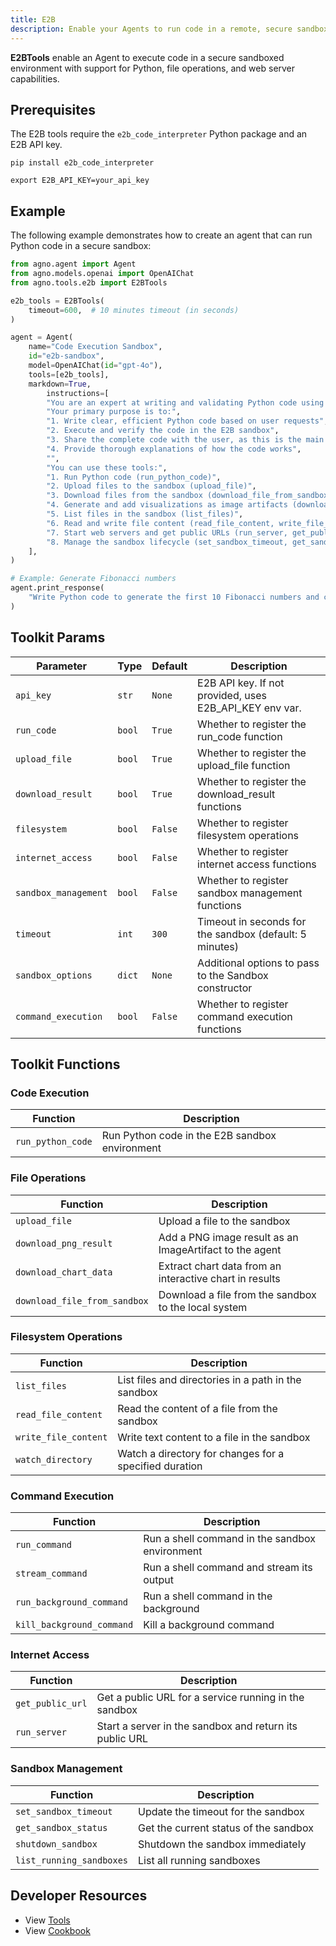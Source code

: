 ```yaml
---
title: E2B
description: Enable your Agents to run code in a remote, secure sandbox.
---
```


**E2BTools** enable an Agent to execute code in a secure sandboxed environment with support for Python, file operations, and web server capabilities.

## Prerequisites

The E2B tools require the `e2b_code_interpreter` Python package and an E2B API key.

```shell
pip install e2b_code_interpreter
```

```shell
export E2B_API_KEY=your_api_key
```

## Example

The following example demonstrates how to create an agent that can run Python code in a secure sandbox:

```python cookbook/tools/e2b_tools.py
from agno.agent import Agent
from agno.models.openai import OpenAIChat
from agno.tools.e2b import E2BTools

e2b_tools = E2BTools(
    timeout=600,  # 10 minutes timeout (in seconds)
)

agent = Agent(
    name="Code Execution Sandbox",
    id="e2b-sandbox",
    model=OpenAIChat(id="gpt-4o"),
    tools=[e2b_tools],
    markdown=True,
        instructions=[
        "You are an expert at writing and validating Python code using a secure E2B sandbox environment.",
        "Your primary purpose is to:",
        "1. Write clear, efficient Python code based on user requests",
        "2. Execute and verify the code in the E2B sandbox",
        "3. Share the complete code with the user, as this is the main use case",
        "4. Provide thorough explanations of how the code works",
        "",
        "You can use these tools:",
        "1. Run Python code (run_python_code)",
        "2. Upload files to the sandbox (upload_file)",
        "3. Download files from the sandbox (download_file_from_sandbox)",
        "4. Generate and add visualizations as image artifacts (download_png_result)",
        "5. List files in the sandbox (list_files)",
        "6. Read and write file content (read_file_content, write_file_content)",
        "7. Start web servers and get public URLs (run_server, get_public_url)",
        "8. Manage the sandbox lifecycle (set_sandbox_timeout, get_sandbox_status, shutdown_sandbox)",
    ],
)

# Example: Generate Fibonacci numbers
agent.print_response(
    "Write Python code to generate the first 10 Fibonacci numbers and calculate their sum and average"
)

```

## Toolkit Params

| Parameter            | Type   | Default | Description                                        |
| -------------------- | ------ | ------- | -------------------------------------------------- |
| `api_key`            | `str`  | `None`  | E2B API key. If not provided, uses E2B_API_KEY env var. |
| `run_code`           | `bool` | `True`  | Whether to register the run_code function          |
| `upload_file`        | `bool` | `True`  | Whether to register the upload_file function       |
| `download_result`    | `bool` | `True`  | Whether to register the download_result functions  |
| `filesystem`         | `bool` | `False` | Whether to register filesystem operations          |
| `internet_access`    | `bool` | `False` | Whether to register internet access functions      |
| `sandbox_management` | `bool` | `False` | Whether to register sandbox management functions   |
| `timeout`            | `int`  | `300`   | Timeout in seconds for the sandbox (default: 5 minutes) |
| `sandbox_options`    | `dict` | `None`  | Additional options to pass to the Sandbox constructor |
| `command_execution`  | `bool` | `False` | Whether to register command execution functions    |

## Toolkit Functions

### Code Execution

| Function           | Description                                                  |
| ------------------ | ------------------------------------------------------------ |
| `run_python_code`  | Run Python code in the E2B sandbox environment               |

### File Operations

| Function                     | Description                                              |
| ---------------------------- | -------------------------------------------------------- |
| `upload_file`                | Upload a file to the sandbox                             |
| `download_png_result`        | Add a PNG image result as an ImageArtifact to the agent  |
| `download_chart_data`        | Extract chart data from an interactive chart in results  |
| `download_file_from_sandbox` | Download a file from the sandbox to the local system     |

### Filesystem Operations

| Function             | Description                                              |
| -------------------- | -------------------------------------------------------- |
| `list_files`         | List files and directories in a path in the sandbox      |
| `read_file_content`  | Read the content of a file from the sandbox              |
| `write_file_content` | Write text content to a file in the sandbox              |
| `watch_directory`    | Watch a directory for changes for a specified duration   |

### Command Execution

| Function                | Description                                             |
| ----------------------- | ------------------------------------------------------- |
| `run_command`           | Run a shell command in the sandbox environment          |
| `stream_command`        | Run a shell command and stream its output               |
| `run_background_command`| Run a shell command in the background                   |
| `kill_background_command`| Kill a background command                              |

### Internet Access

| Function           | Description                                                  |
| ------------------ | ------------------------------------------------------------ |
| `get_public_url`   | Get a public URL for a service running in the sandbox        |
| `run_server`       | Start a server in the sandbox and return its public URL      |

### Sandbox Management

| Function                | Description                                             |
| ----------------------- | ------------------------------------------------------- |
| `set_sandbox_timeout`   | Update the timeout for the sandbox                      |
| `get_sandbox_status`    | Get the current status of the sandbox                   |
| `shutdown_sandbox`      | Shutdown the sandbox immediately                        |
| `list_running_sandboxes`| List all running sandboxes                              |


## Developer Resources

- View [Tools](https://github.com/agno-agi/agno/blob/main/libs/agno/agno/tools/e2b.py)
- View [Cookbook](https://github.com/agno-agi/agno/blob/main/cookbook/tools/e2b_tools.py)
